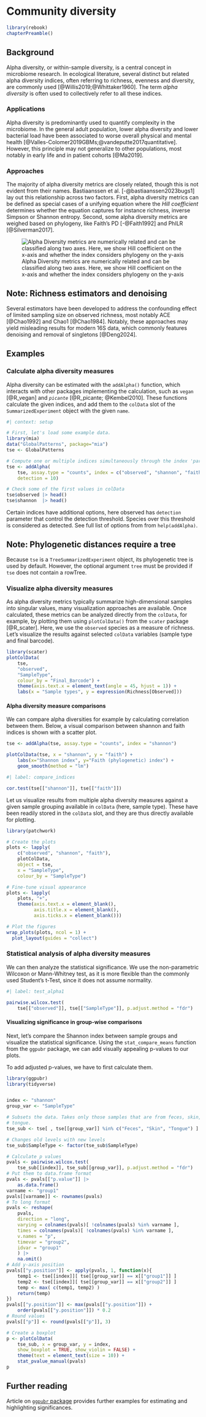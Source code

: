 # Community diversity {#sec-community-diversity}

```r
library(rebook)
chapterPreamble()
```

## Background

Alpha diversity, or within-sample diversity, is a central concept in microbiome 
research. In ecological literature, several distinct but related alpha diversity
indices, often referring to richness, evenness and diversity, are commonly used 
[@Willis2019;@Whittaker1960]. The term _alpha diversity_ is often used to 
collectively refer to all these indices.

### Applications

Alpha diversity is predominantly used to quantify complexity in the microbiome. 
In the general adult population, lower alpha diversity and lower bacterial load 
have been associated to worse overall physical and mental health [@Valles-Colomer2019GBMs;@vandeputte2017quantitative]. However, this principle 
may not generalize to other populations, most notably in early life
and in patient cohorts [@Ma2019].

### Approaches

The majority of alpha diversity metrics are closely related, though this is not 
evident from their names. Bastiaanssen et al. [-@bastiaanssen2023bugs1] lay out
this relationship across two factors. First, alpha diversity metrics can be 
defined as special cases of a unifying equation where the _Hill coefficient_ 
determines whether the equation captures for instance richness, inverse Simpson 
or Shannon entropy. Second, some alpha diversity metrics are weighed based on 
phylogeny, like Faith's PD [-@Faith1992] and PhILR [@Silverman2017]. 

![Alpha Diversity metrics are numerically related and can be classified along two axes. Here, we show Hill coefficient on the x-axis and whether the index considers phylogeny on the y-axis](figures/fig_13_1_alphadiv.png) 



::: {.callout-note}
## Note: Richness estimators and denoising

Several estimators have been developed to address the confounding effect of 
limited sampling size on observed richness, most notably ACE [@Chao1992] and 
Chao1 [@Chao1984]. Notably, these approaches may yield misleading results for 
modern 16S data, which commonly features denoising and removal of singletons 
[@Deng2024]. 
:::

## Examples

### Calculate alpha diversity measures {#sec-estimate-diversity}

Alpha diversity can be estimated with the `addAlpha()` function, which interacts
with other packages implementing the calculation, such as `vegan` [@R_vegan] and
_`picante`_ [@R_picante; @Kembel2010]. 
These functions calculate the given indices, and add them to the `colData` slot 
of the `SummarizedExperiment` object with the given `name`. 

```r
#| context: setup

# First, let's load some example data.
library(mia)
data("GlobalPatterns", package="mia")
tse <- GlobalPatterns

# Compute one or multiple indices simultaneously through the index 'parameter'. 
tse <- addAlpha(
    tse, assay.type = "counts", index = c("observed", "shannon", "faith"),
    detection = 10)

# Check some of the first values in colData
tse$observed |> head()
tse$shannon  |> head()
```
Certain indices have additional options, here observed has `detection` parameter
that control the detection threshold. Species over this threshold is considered
as detected. See full list of options from from `help(addAlpha)`.

::: {.callout-note}
## Note: Phylogenetic distances require a tree

Because `tse` is a `TreeSummarizedExperiment` object, its phylogenetic tree is
used by default. However, the optional argument `tree` must be provided if `tse` 
does not contain a rowTree.
:::

### Visualize alpha diversity measures {#sec-plot-diversity}

As alpha diversity metrics typically summarize high-dimensional samples into 
singular values, many visualization approaches are available. Once calculated, 
these metrics can be analyzed directly from the `colData`, for example, by 
plotting them using `plotColData()` from the `scater` package [@R_scater]. Here,
we use the `observed` species as a measure of richness. Let's visualize the 
results against selected `colData` variables (sample type and final barcode).

```r
library(scater)
plotColData(
    tse,
    "observed",
    "SampleType",
    colour_by = "Final_Barcode") +
    theme(axis.text.x = element_text(angle = 45, hjust = 1)) +
    labs(x = "Sample types", y = expression(Richness[Observed]))
```

#### Alpha diversity measure comparisons {#sec-compare-alpha}

We can compare alpha diversities for example by calculating correlation between
them. Below, a visual comparison between shannon and faith indices is shown
with a scatter plot.

```r
tse <- addAlpha(tse, assay.type = "counts", index = "shannon")

plotColData(tse, x = "shannon", y = "faith") +
    labs(x="Shannon index", y="Faith (phylogenetic) index") +
    geom_smooth(method = "lm")
```

```r
#| label: compare_indices

cor.test(tse[["shannon"]], tse[["faith"]])
```

Let us visualize results from multiple alpha diversity measures
against a given sample grouping available in `colData` (here,
sample type). These have been readily stored in the `colData` slot,
and they are thus directly available for plotting.

```r
library(patchwork)

# Create the plots
plots <- lapply(
    c("observed", "shannon", "faith"),
    plotColData,
    object = tse,
    x = "SampleType",
    colour_by = "SampleType")

# Fine-tune visual appearance
plots <- lapply(
    plots, "+",
    theme(axis.text.x = element_blank(),
          axis.title.x = element_blank(),
          axis.ticks.x = element_blank()))

# Plot the figures
wrap_plots(plots, ncol = 1) +
  plot_layout(guides = "collect")
```

### Statistical analysis of alpha diversity measures {#sec-stats-diversity}

We can then analyze the statistical significance. We use the non-parametric
Wilcoxon or Mann-Whitney test, as it is more flexible than the commonly used
Student's t-Test, since it does not assume normality.

```r
#| label: test_alpha1

pairwise.wilcox.test(
    tse[["observed"]], tse[["SampleType"]], p.adjust.method = "fdr")
```

#### Visualizing significance in group-wise comparisons

Next, let's compare the Shannon index between sample groups and visualize the
statistical significance. Using the `stat_compare_means` function from the
`ggpubr` package, we can add visually appealing p-values to our plots.

To add adjusted p-values, we have to first calculate them.

```r
library(ggpubr)
library(tidyverse)


index <- "shannon"
group_var <- "SampleType"

# Subsets the data. Takes only those samples that are from feces, skin, or
# tongue.
tse_sub <- tse[ , tse[[group_var]] %in% c("Feces", "Skin", "Tongue") ]

# Changes old levels with new levels
tse_sub$SampleType <- factor(tse_sub$SampleType)

# Calculate p values
pvals <- pairwise.wilcox.test(
    tse_sub[[index]], tse_sub[[group_var]], p.adjust.method = "fdr")
# Put them to data.frame format
pvals <- pvals[["p.value"]] |>
    as.data.frame()
varname <- "group1"
pvals[[varname]] <- rownames(pvals)
# To long format
pvals <- reshape(
    pvals,
    direction = "long",
    varying = colnames(pvals)[ !colnames(pvals) %in% varname ],
    times = colnames(pvals)[ !colnames(pvals) %in% varname ],
    v.names = "p",
    timevar = "group2",
    idvar = "group1"
    ) |>
    na.omit()
# Add y-axis position
pvals[["y.position"]] <- apply(pvals, 1, function(x){
    temp1 <- tse[[index]][ tse[[group_var]] == x[["group1"]] ]
    temp2 <- tse[[index]][ tse[[group_var]] == x[["group2"]] ]
    temp <- max( c(temp1, temp2) )
    return(temp)
})
pvals[["y.position"]] <- max(pvals[["y.position"]]) +
    order(pvals[["y.position"]]) * 0.2
# Round values
pvals[["p"]] <- round(pvals[["p"]], 3)

# Create a boxplot
p <- plotColData(
    tse_sub, x = group_var, y = index,
    show_boxplot = TRUE, show_violin = FALSE) +
    theme(text = element_text(size = 10)) +
    stat_pvalue_manual(pvals)
p
```

## Further reading 
Article on
[`ggpubr` package](http://www.sthda.com/english/articles/24-ggpubr-publication-ready-plots/76-add-p-values-and-significance-levels-to-ggplots/)
provides further examples for estimating and highlighting significances.
